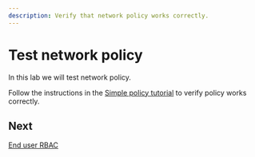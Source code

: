 ```yaml
---
description: Verify that network policy works correctly.
---
```



# Test network policy

In this lab we will test network policy.

Follow the instructions in the [Simple policy tutorial](../../../network-policy/get-started/kubernetes-policy/kubernetes-policy-basic.mdx) to verify policy works correctly.

## Next

[End user RBAC](end-user-rbac.mdx)
